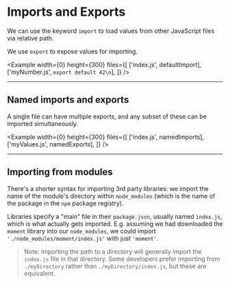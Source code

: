 
# Imports and Exports

We can use the keyword `import` to load values from other JavaScript files via relative path.

We use `export` to expose values for importing.

<Example
  width={0}
  height={300}
  files={[
    ['index.js', defaultImport],
    ['myNumber.js', `export default 42\n`],
  ]}
/>

---

## Named imports and exports

A single file can have multiple exports, and any subset of these can be imported simultaneously.

<Example
  width={0}
  height={300}
  files={[
    ['index.js', namedImports],
    ['myValues.js', namedExports],
  ]}
/>

---

## Importing from modules

There's a shorter syntax for importing 3rd party libraries: we import the name of the module's directory within `node_modules` (which is the name of the package in the `npm` package registry).

Libraries specify a "main" file in their `package.json`, usually named `index.js`, which is what actually gets imported. E.g. assuming we had downloaded the `moment` library into our `node_modules`, we could import `'./node_modules/moment/index.js'` with just `'moment'`.

> Note: importing the path to a directory will generally import the `index.js` file in that directory. Some developers prefer importing from `./myDirectory` rather than `./myDirectory/index.js`, but these are equivalent.

<Example
  title="Importing a library"
  width={0}
  height={300}
  code={momentExample}
  vendorComponents={[moment]}
/>
